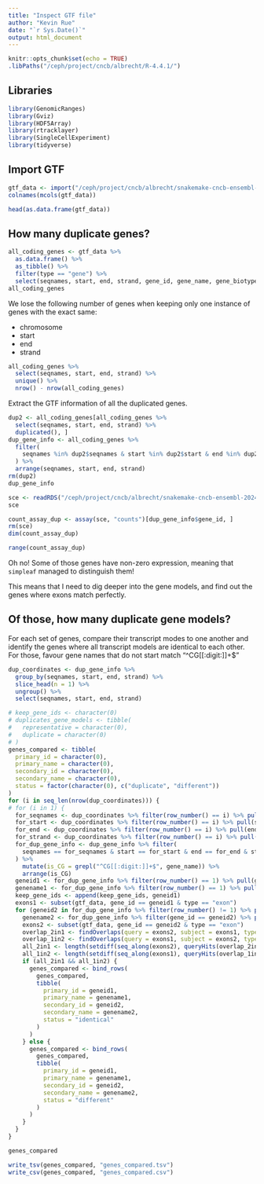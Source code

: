 ```yaml
---
title: "Inspect GTF file"
author: "Kevin Rue"
date: "`r Sys.Date()`"
output: html_document
---
```


```r
knitr::opts_chunk$set(echo = TRUE)
.libPaths("/ceph/project/cncb/albrecht/R-4.4.1/")
```

## Libraries

```r
library(GenomicRanges)
library(Gviz)
library(HDF5Array)
library(rtracklayer)
library(SingleCellExperiment)
library(tidyverse)
```

## Import GTF

```r
gtf_data <- import("/ceph/project/cncb/albrecht/snakemake-cncb-ensembl-2024/resources/genome/genome.gtf.gz")
colnames(mcols(gtf_data))
```

```r
head(as.data.frame(gtf_data))
```

## How many duplicate genes?

```r
all_coding_genes <- gtf_data %>% 
  as.data.frame() %>% 
  as_tibble() %>% 
  filter(type == "gene") %>% 
  select(seqnames, start, end, strand, gene_id, gene_name, gene_biotype)
all_coding_genes
```

We lose the following number of genes when keeping only one instance of genes with the exact same:

- chromosome
- start
- end
- strand

```r
all_coding_genes %>% 
  select(seqnames, start, end, strand) %>% 
  unique() %>% 
  nrow() - nrow(all_coding_genes)
```

Extract the GTF information of all the duplicated genes.

```r
dup2 <- all_coding_genes[all_coding_genes %>% 
  select(seqnames, start, end, strand) %>% 
  duplicated(), ]
dup_gene_info <- all_coding_genes %>% 
  filter(
    seqnames %in% dup2$seqnames & start %in% dup2$start & end %in% dup2$end & strand %in% dup2$strand
  ) %>% 
  arrange(seqnames, start, end, strand)
rm(dup2)
dup_gene_info
```

```r
sce <- readRDS("/ceph/project/cncb/albrecht/snakemake-cncb-ensembl-2024/results/test/sce.rds")
sce
```

```r
count_assay_dup <- assay(sce, "counts")[dup_gene_info$gene_id, ]
rm(sce)
dim(count_assay_dup)
```

```r
range(count_assay_dup)
```

Oh no!
Some of those genes have non-zero expression, meaning that `simpleaf` managed to distinguish them!

This means that I need to dig deeper into the gene models, and find out the genes where exons match perfectly.

## Of those, how many duplicate gene models?

For each set of genes, compare their transcript modes to one another and identify the genes where all transcript models are identical to each other.
For those, favour gene names that do not start match "^CG[[:digit:]]+$"

```r
dup_coordinates <- dup_gene_info %>%
  group_by(seqnames, start, end, strand) %>% 
  slice_head(n = 1) %>% 
  ungroup() %>% 
  select(seqnames, start, end, strand)
```

```r
# keep_gene_ids <- character(0)
# duplicates_gene_models <- tibble(
#   representative = character(0),
#   duplicate = character(0)
# )
genes_compared <- tibble(
  primary_id = character(0),
  primary_name = character(0),
  secondary_id = character(0),
  secondary_name = character(0),
  status = factor(character(0), c("duplicate", "different"))
)
for (i in seq_len(nrow(dup_coordinates))) {
# for (i in 1) {
  for_seqnames <- dup_coordinates %>% filter(row_number() == i) %>% pull(seqnames)
  for_start <- dup_coordinates %>% filter(row_number() == i) %>% pull(start)
  for_end <- dup_coordinates %>% filter(row_number() == i) %>% pull(end)
  for_strand <- dup_coordinates %>% filter(row_number() == i) %>% pull(strand)
  for_dup_gene_info <- dup_gene_info %>% filter(
    seqnames == for_seqnames & start == for_start & end == for_end & strand == for_strand
  ) %>% 
    mutate(is_CG = grepl("^CG[[:digit:]]+$", gene_name)) %>% 
    arrange(is_CG)
  geneid1 <- for_dup_gene_info %>% filter(row_number() == 1) %>% pull(gene_id)
  genename1 <- for_dup_gene_info %>% filter(row_number() == 1) %>% pull(gene_name)
  keep_gene_ids <- append(keep_gene_ids, geneid1)
  exons1 <- subset(gtf_data, gene_id == geneid1 & type == "exon")
  for (geneid2 in for_dup_gene_info %>% filter(row_number() != 1) %>% pull(gene_id)) {
    genename2 <- for_dup_gene_info %>% filter(gene_id == geneid2) %>% pull(gene_name)
    exons2 <- subset(gtf_data, gene_id == geneid2 & type == "exon")
    overlap_2in1 <- findOverlaps(query = exons2, subject = exons1, type = "within")
    overlap_1in2 <- findOverlaps(query = exons1, subject = exons2, type = "within")
    all_2in1 <- length(setdiff(seq_along(exons2), queryHits(overlap_2in1))) == 0
    all_1in2 <- length(setdiff(seq_along(exons1), queryHits(overlap_1in2))) == 0
    if (all_2in1 && all_1in2) {
      genes_compared <- bind_rows(
        genes_compared,
        tibble(
          primary_id = geneid1,
          primary_name = genename1,
          secondary_id = geneid2,
          secondary_name = genename2,
          status = "identical"
        )
      )
    } else {
      genes_compared <- bind_rows(
        genes_compared,
        tibble(
          primary_id = geneid1,
          primary_name = genename1,
          secondary_id = geneid2,
          secondary_name = genename2,
          status = "different"
        )
      )
    }
  }
}
```

```r
genes_compared
```

```r
write_tsv(genes_compared, "genes_compared.tsv")
write_csv(genes_compared, "genes_compared.csv")
```

